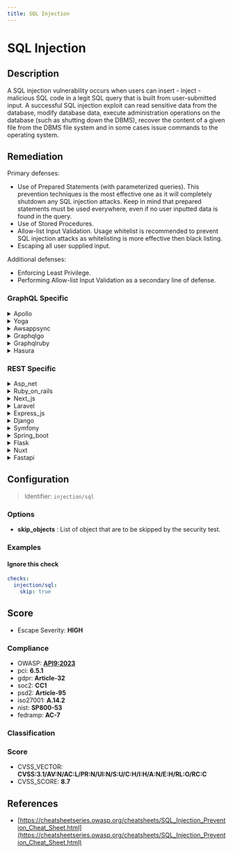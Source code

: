 ```yaml
---
title: SQL Injection
---
```


# SQL Injection

## Description

A SQL injection vulnerability occurs when users can insert - inject - malicious SQL code in a legit SQL query that is built from user-submitted input.
A successful SQL injection exploit can read sensitive data from the database, modify database data, execute administration operations on the database (such as shutting down the DBMS), recover the content of a given file from the DBMS file system and in some cases issue commands to the operating system.


## Remediation

Primary defenses:
- Use of Prepared Statements (with parameterized queries). This prevention techniques is the most effective one as it will completely shutdown any SQL injection attacks. Keep in mind that prepared statements must be used everywhere, even if no user inputted data is found in the query.
- Use of Stored Procedures.
- Allow-list Input Validation. Usage whitelist is recommended to prevent SQL injection attacks as whitelisting is more effective then black listing.
- Escaping all user supplied input.

Additional defenses:
- Enforcing Least Privilege.
- Performing Allow-list Input Validation as a secondary line of defense.



### GraphQL Specific

<details>
    <summary>Apollo</summary>

To prevent SQL injection in the Apollo framework engine, ensure that all database queries are constructed using parameterized statements or prepared statements. This approach separates the SQL logic from the data input, effectively neutralizing the potential for malicious input to alter the structure of the SQL command. Additionally, employ input validation to whitelist acceptable input patterns and reject any suspicious or unexpected data. Regularly update the Apollo framework and its dependencies to incorporate security patches. Implement proper error handling to avoid revealing sensitive information in error messages that could aid an attacker. Lastly, consider using ORM (Object-Relational Mapping) libraries that inherently use parameterized queries to further reduce the risk of SQL injection attacks.

</details>

<details>
    <summary>Yoga</summary>

To prevent SQL injection in the Yoga framework engine, ensure that all database queries are performed using parameterized statements or prepared statements. This approach allows the database to distinguish between code and data, regardless of user input. The Yoga framework should utilize its database abstraction layer correctly to prepare queries, which will effectively mitigate the risk of SQL injection attacks. Additionally, always validate and sanitize user input to reduce the attack surface further. Implementing proper error handling and logging mechanisms can also help in identifying and responding to any attempted attacks promptly.

</details>

<details>
    <summary>Awsappsync</summary>

To mitigate SQL injection vulnerabilities in AWS AppSync, ensure that all database queries are constructed using parameterized statements or prepared statements, which separate the SQL logic from the input data. Additionally, use AWS AppSync's built-in VTL (Velocity Template Language) resolvers to sanitize and validate all input data before it is processed in your queries. Implement proper authorization checks and access controls to limit data exposure. Regularly update and patch your GraphQL schema and underlying data sources to address any security vulnerabilities. Employ AWS WAF (Web Application Firewall) to provide an additional layer of security with custom rules designed to block malicious SQL injection attempts.

</details>

<details>
    <summary>Graphqlgo</summary>

To mitigate SQL injection risks in a GraphQL Go framework engine, ensure that all database queries are constructed using parameterized statements or prepared statements, which separate the query structure from the data inputs. Additionally, employ input validation to whitelist allowable characters and reject potentially malicious input. Implement proper error handling to avoid exposing database schema information. Regularly review and update dependencies to incorporate security patches for the GraphQL framework and associated libraries.

</details>

<details>
    <summary>Graphqlruby</summary>

In the GraphQL Ruby framework, to prevent SQL injection, ensure that all user-supplied input is validated and sanitized. Use the built-in mechanisms for parameterization provided by GraphQL types and avoid directly interpolating variables into queries. Always use the query object's methods to construct conditions, and never construct SQL fragments manually. Additionally, employ Active Record or another ORM's built-in protections, which use parameterized queries to safely handle user input.

</details>

<details>
    <summary>Hasura</summary>

To prevent SQL injection in Hasura, ensure that all user inputs are validated and use prepared statements with variable binding. Avoid constructing SQL queries with string concatenation. Additionally, leverage Hasura's role-based access control to restrict data access and permissions.

</details>


### REST Specific

<details>
    <summary>Asp_net</summary>

In ASP.NET, prevent SQL injection by utilizing parameterized queries with SqlCommand or Entity Framework, employing stored procedures, and validating user inputs. Additionally, use ORM tools like Entity Framework which inherently protect against SQL injection by handling data as strongly typed objects rather than constructing SQL queries using string concatenation. Always encode user inputs if they are used in SQL queries, and regularly update your database management system to patch any known vulnerabilities.

</details>

<details>
    <summary>Ruby_on_rails</summary>

In Ruby on Rails, use the ActiveRecord query interface which automatically handles parameterized queries to prevent SQL injection. For example, instead of using string interpolation, use the `where` method like this: `User.where('name = ?', params[:name])`. Also, ensure that raw SQL is avoided unless absolutely necessary and always sanitize input with methods like `quote` or `sanitize_sql_array` if you must use raw SQL.

</details>

<details>
    <summary>Next_js</summary>

In Next.js applications, prevent SQL injection by using parameterized queries or prepared statements with libraries like `pg` for PostgreSQL. Avoid concatenating user input directly into SQL queries. Instead, use query parameters to ensure that user input is treated as data, not executable code. Additionally, employ input validation and ORM libraries that provide built-in protections against SQL injection.

</details>

<details>
    <summary>Laravel</summary>

In Laravel, use Eloquent ORM or the query builder's parameter binding to prevent SQL injection. Both methods ensure that user input is treated as data rather than executable code. For raw SQL queries, use prepared statements with named or positional binding. Additionally, validate and sanitize user inputs to strengthen security.

</details>

<details>
    <summary>Express_js</summary>

In Express.js, prevent SQL injection by using parameterized queries with libraries like 'mysql' or 'pg'. Avoid concatenating user inputs directly into SQL statements. Instead, use placeholders (e.g., '?', '$1') for inputs and provide parameters separately to the query function. This ensures that user input is treated as data, not executable code. Additionally, employ ORM libraries like Sequelize which automatically handle parameterization, and regularly validate and sanitize user input to further reduce injection risks.

</details>

<details>
    <summary>Django</summary>

In Django, use the ORM to create SQL queries, as it automatically escapes user inputs. If raw SQL must be used, employ Django's built-in parameterized query support with the 'params' argument to avoid SQL injection by ensuring that user inputs are properly escaped.

</details>

<details>
    <summary>Symfony</summary>

In Symfony, use the Doctrine ORM or DBAL's prepared statements to mitigate SQL injection risks. Always use parameterized queries or Doctrine's DQL (Doctrine Query Language) to ensure that user input is handled safely. Avoid concatenating or interpolating user input directly into SQL queries. Additionally, regularly validate and sanitize user input to prevent malicious data from being processed.

</details>

<details>
    <summary>Spring_boot</summary>

In Spring Boot, prevent SQL injection by using JPA Repository or Spring Data interfaces for database access. These abstractions use parameterized queries, which ensure that user input is treated as data rather than executable code. Additionally, avoid constructing SQL queries through string concatenation with user input, and use Hibernate's Criteria API or JPQL with bind parameters to further safeguard against injection attacks.

</details>

<details>
    <summary>Flask</summary>

In Flask, use SQLAlchemy or another ORM that supports parameterized queries to prevent SQL injection. Ensure that raw SQL queries are avoided, or if necessary, use contextually appropriate escaping functions provided by the database driver, such as `escape()` in MySQL-Python. Additionally, validate and sanitize all user inputs to enforce proper input format.

</details>

<details>
    <summary>Nuxt</summary>

In Nuxt.js applications, prevent SQL injection by using libraries that support parameterized queries or prepared statements, such as `knex.js` or `sequelize`. Always validate and sanitize user input, and avoid directly concatenating user input into SQL queries. Implement proper error handling to prevent the exposure of database details. Additionally, use ORM (Object-Relational Mapping) libraries that abstract SQL execution and inherently protect against SQL injection.

</details>

<details>
    <summary>Fastapi</summary>

In FastAPI, to prevent SQL injection, use ORM libraries like SQLAlchemy which employ parameterized queries. Ensure that all database queries are constructed using ORM methods rather than string concatenation or interpolation. For raw SQL queries, use FastAPI's database dependencies with query parameters instead of formatting strings directly. Regularly update dependencies to incorporate security fixes.

</details>

## Configuration

> Identifier: `injection/sql`

### Options

- **skip_objects** : List of object that are to be skipped by the security test.




### Examples



#### Ignore this check

```yaml
checks:
  injection/sql:
    skip: true
```




## Score

- Escape Severity: **<span className="high-severity">HIGH</span>**

### Compliance

- OWASP: **[API9:2023](https://github.com/OWASP/API-Security/blob/master/editions/2023/en/0xa9-improper-inventory-management.md)**
- pci: **6.5.1**
- gdpr: **Article-32**
- soc2: **CC1**
- psd2: **Article-95**
- iso27001: **A.14.2**
- nist: **SP800-53**
- fedramp: **AC-7**

### Classification






### Score

- CVSS_VECTOR: **CVSS:3.1/AV:N/AC:L/PR:N/UI:N/S:U/C:H/I:H/A:N/E:H/RL:O/RC:C**
- CVSS_SCORE: **8.7**

## References

- [https://cheatsheetseries.owasp.org/cheatsheets/SQL_Injection_Prevention_Cheat_Sheet.html](https://cheatsheetseries.owasp.org/cheatsheets/SQL_Injection_Prevention_Cheat_Sheet.html)
  